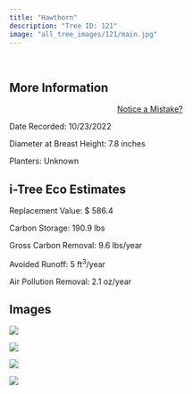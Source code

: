 ```yaml
---
title: "Hawthorn"
description: "Tree ID: 121"
image: "all_tree_images/121/main.jpg"
---
```


<br>

## **More Information**
::: column-margin
<center><a class="button" href="https://forms.gle/W6f5nwYxrM33hF4f7">Notice a Mistake?</a></center>
:::


Date Recorded:  10/23/2022

Diameter at Breast Height:  7.8  inches

Planters:  Unknown

## **i-Tree Eco Estimates**


 Replacement Value: $ 586.4

 Carbon Storage:  190.9  lbs

 Gross Carbon Removal:  9.6  lbs/year

 Avoided Runoff:  5  ft<sup>3</sup>/year

 Air Pollution Removal:  2.1  oz/year

## **Images**


 ![](all_tree_images/121/IMG_6825.jpg)

 ![](all_tree_images/121/IMG_6827.jpg)

 ![](all_tree_images/121/IMG_6828.jpg)

 ![](all_tree_images/121/main.jpg)
